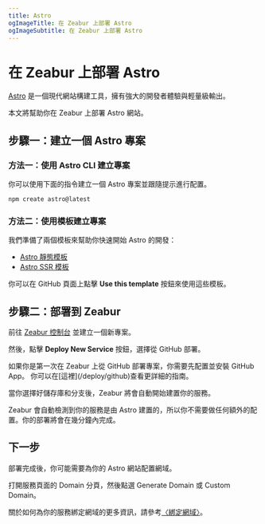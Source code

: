 ```yaml
---
title: Astro
ogImageTitle: 在 Zeabur 上部署 Astro 
ogImageSubtitle: 在 Zeabur 上部署 Astro
---
```



# 在 Zeabur 上部署 Astro

[Astro](https://astro.build/) 是一個現代網站構建工具，擁有強大的開發者體驗與輕量級輸出。

本文將幫助你在 Zeabur 上部署 Astro 網站。

## 步驟一：建立一個 Astro 專案

### 方法一：使用 Astro CLI 建立專案

你可以使用下面的指令建立一個 Astro 專案並跟隨提示進行配置。

```bash
npm create astro@latest
```

### 方法二：使用模板建立專案

我們準備了兩個模板來幫助你快速開始 Astro 的開發：

- [Astro 靜態模板](https://github.com/zeabur/astro-static-template)
- [Astro SSR 模板](https://github.com/zeabur/astro-ssr-template)

你可以在 GitHub 頁面上點擊 **Use this template** 按鈕來使用這些模板。

## 步驟二：部署到 Zeabur

前往 [Zeabur 控制台](https://dash.zeabur.com) 並建立一個新專案。

然後，點擊 **Deploy New Service** 按鈕，選擇從 GitHub 部署。

<Callout>
    如果你是第一次在 Zeabur 上從 GitHub 部署專案，你需要先配置並安裝 GitHub App。
    你可以在[這裡](/deploy/github)查看更詳細的指南。
</Callout>

當你選擇好儲存庫和分支後，Zeabur 將會自動開始建置你的服務。

Zeabur 會自動檢測到你的服務是由 Astro 建置的，所以你不需要做任何額外的配置。你的部署將會在幾分鐘內完成。

## 下一步

部署完成後，你可能需要為你的 Astro 網站配置網域。

打開服務頁面的 Domain 分頁，然後點選 Generate Domain 或 Custom Domain。

關於如何為你的服務綁定網域的更多資訊，請參考[〈綁定網域〉](/deploy/domain-binding)。
